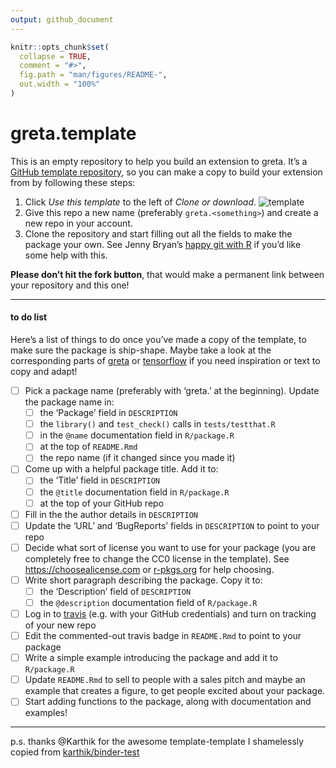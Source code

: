 ```yaml
---
output: github_document
---
```


<!-- README.md is generated from README.Rmd. Please edit that file -->

```r
knitr::opts_chunk$set(
  collapse = TRUE,
  comment = "#>",
  fig.path = "man/figures/README-",
  out.width = "100%"
)
```
# greta.template

<!-- badges: start -->
<!-- once you've signed into travis and set it to wath your new repository, you can edit the following badges to point to your repo -->
<!-- [![Build Status](https://travis-ci.org/greta-dev/greta.template.svg?branch=master)](https://travis-ci.org/<user>/<repo>) -->
<!-- badges: end -->

This is an empty repository to help you build an extension to greta. It's a [GitHub template repository](https://github.blog/2019-06-06-generate-new-repositories-with-repository-templates/), so you can make a copy to build your extension from by following these steps:

 1. Click *Use this template* to the left of *Clone or download*.
 ![template](https://i.imgur.com/TcLpIvM.png)
 1. Give this repo a new name (preferably `greta.<something>`) and create a new repo in your account.
 1. Clone the repository and start filling out all the fields to make the package your own. See Jenny Bryan's [happy git with R](https://happygitwithr.com/push-pull-github.html) if you'd like some help with this.

**Please don't hit the fork button**, that would make a permanent link between your repository and this one!

---

#### to do list

Here's a list of things to do once you've made a copy of the template, to make sure the package is ship-shape. Maybe take a look at the corresponding parts of [greta](https://github.com/greta-dev/greta) or [tensorflow](https://github.com/rstudio/tensorflow) if you need inspiration or text to copy and adapt!

 - [ ] Pick a package name (preferably with 'greta.' at the beginning). Update the package name in:
    - [ ] the 'Package' field in  `DESCRIPTION`
    - [ ] the `library()` and `test_check()` calls in `tests/testthat.R`
    - [ ] in the `@name` documentation field in `R/package.R`
    - [ ] at the top of `README.Rmd`
    - [ ] the repo name (if it changed since you made it)
 - [ ] Come up with a helpful package title. Add it to:
    - [ ] the 'Title' field in `DESCRIPTION`
    - [ ] the `@title` documentation field in `R/package.R`
    - [ ] at the top of your GitHub repo 
 - [ ] Fill in the the author details in `DESCRIPTION`
 - [ ] Update the 'URL' and 'BugReports' fields in `DESCRIPTION` to point to your repo
 - [ ] Decide what sort of license you want to use for your package (you are completely free to change the CC0 license in the template). See [https://choosealicense.com]() or  [r-pkgs.org](https://r-pkgs.org/description.html#license) for help choosing.
 - [ ] Write short paragraph describing the package. Copy it to:
    - [ ] the 'Description' field of `DESCRIPTION`
    - [ ] the `@description` documentation field of `R/package.R` 
 - [ ] Log in to [travis](https://travis-ci.org) (e.g. with your GitHub credentials) and turn on tracking of your new repo
 - [ ] Edit the commented-out travis badge in `README.Rmd` to point to your package
 - [ ] Write a simple example introducing the package and add it to `R/package.R`
 - [ ] Update `README.Rmd` to sell to people with a sales pitch and maybe an example that creates a figure, to get people excited about your package.
 - [ ] Start adding functions to the package, along with documentation and examples!
 
---

p.s. thanks @Karthik for the awesome template-template I shamelessly copied from [karthik/binder-test](https://github.com/karthik/binder-test)
